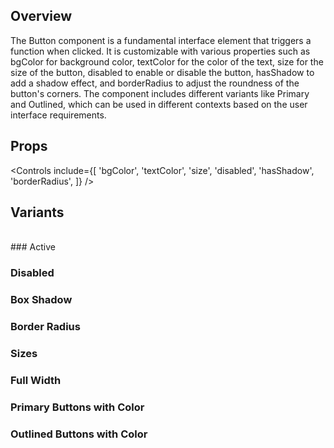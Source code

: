 
<Meta title='Components/Atomic/Button' of={ButtonStories} />

## Overview

The Button component is a fundamental interface element that triggers a function when clicked. It is customizable with various properties such as bgColor for background color, textColor for the color of the text, size for the size of the button, disabled to enable or disable the button, hasShadow to add a shadow effect, and borderRadius to adjust the roundness of the button's corners. The component includes different variants like Primary and Outlined, which can be used in different contexts based on the user interface requirements.

<Canvas>
  <Story of={ButtonStories.Primary} />
</Canvas>

## Props

<Controls
  include={[
    'bgColor',
    'textColor',
    'size',
    'disabled',
    'hasShadow',
    'borderRadius',
  ]}
/>

## Variants

<br />
### Active

<Canvas>
  <Story of={ButtonStories.Primary} />
  <Story of={ButtonStories.Outlined} />
</Canvas>

### Disabled

<Canvas>
  <Story of={ButtonStories.PrimaryDisabled} />
  <Story of={ButtonStories.OutlinedDisabled} />
</Canvas>

### Box Shadow

<Canvas>
  <Story of={ButtonStories.PrimaryButtonNoBoxShadow} />
  <Story of={ButtonStories.OutlinedButtonNoBoxShadow} />
</Canvas>

### Border Radius

<Canvas>
  <Story of={ButtonStories.Primary} />
  <Story of={ButtonStories.CustomBorderRadius} />
</Canvas>

### Sizes

<Canvas>
  <Story of={ButtonStories.ExtraSmall} />
  <Story of={ButtonStories.Small} />
  <Story of={ButtonStories.Medium} />
  <Story of={ButtonStories.Large} />
  <Story of={ButtonStories.ExtraLarge} />
</Canvas>

### Full Width

<Canvas>
  <Story of={ButtonStories.FullWidth} />
</Canvas>

### Primary Buttons with Color

<Canvas>
  <Story of={ButtonStories.PrimaryButtonColorPrimary} />
  <Story of={ButtonStories.PrimaryButtonColorSuccess} />
  <Story of={ButtonStories.PrimaryButtonColorWarning} />
  <Story of={ButtonStories.PrimaryButtonColorError} />
  <Story of={ButtonStories.PrimaryButtonColorGrey} />
  <Story of={ButtonStories.PrimaryButtonColorBlack} />
  <Story of={ButtonStories.PrimaryButtonColorWhite} />
</Canvas>

### Outlined Buttons with Color

<Canvas>
  <Story of={ButtonStories.OutlinedButtonColorPrimary} />
  <Story of={ButtonStories.OutlinedButtonColorSuccess} />
  <Story of={ButtonStories.OutlinedButtonColorWarning} />
  <Story of={ButtonStories.OutlinedButtonColorError} />
  <Story of={ButtonStories.OutlinedButtonColorGrey} />
  <Story of={ButtonStories.OutlinedButtonColorBlack} />
  <Story of={ButtonStories.OutlinedButtonColorWhite} />
</Canvas>
